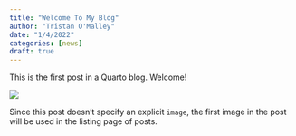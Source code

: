 ```yaml
---
title: "Welcome To My Blog"
author: "Tristan O'Malley"
date: "1/4/2022"
categories: [news]
draft: true
---
```


This is the first post in a Quarto blog. Welcome!

![](thumbnail.jpg)

Since this post doesn't specify an explicit `image`, the first image in the post will be used in the listing page of posts.

